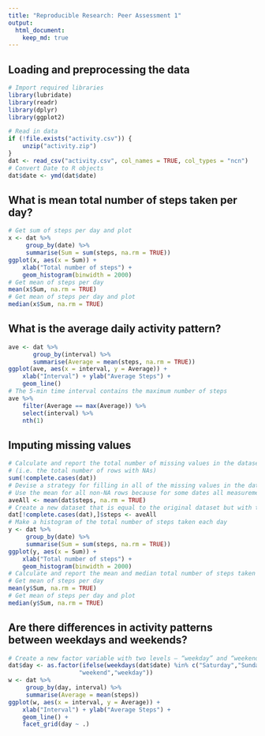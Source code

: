 ```yaml
---
title: "Reproducible Research: Peer Assessment 1"
output: 
  html_document:
    keep_md: true
---
```



## Loading and preprocessing the data

```r
# Import required libraries
library(lubridate)
library(readr)
library(dplyr)
library(ggplot2)

# Read in data
if (!file.exists("activity.csv")) {
    unzip("activity.zip")
}
dat <- read_csv("activity.csv", col_names = TRUE, col_types = "ncn")
# Convert Date to R objects
dat$date <- ymd(dat$date)
```
## What is mean total number of steps taken per day?
```r
# Get sum of steps per day and plot
x <- dat %>% 
     group_by(date) %>%
     summarise(Sum = sum(steps, na.rm = TRUE))
ggplot(x, aes(x = Sum)) + 
    xlab("Total number of steps") + 
    geom_histogram(binwidth = 2000)
# Get mean of steps per day 
mean(x$Sum, na.rm = TRUE)
# Get mean of steps per day and plot
median(x$Sum, na.rm = TRUE)
```
## What is the average daily activity pattern?
```r
ave <- dat %>% 
       group_by(interval) %>%
       summarise(Average = mean(steps, na.rm = TRUE))
ggplot(ave, aes(x = interval, y = Average)) + 
    xlab("Interval") + ylab("Average Steps") +
    geom_line()
# The 5-min time interval contains the maximum number of steps
ave %>% 
    filter(Average == max(Average)) %>% 
    select(interval) %>% 
    nth(1)
```

## Imputing missing values
```r
# Calculate and report the total number of missing values in the dataset 
# (i.e. the total number of rows with NAs)
sum(!complete.cases(dat))
# Devise a strategy for filling in all of the missing values in the dataset. 
# Use the mean for all non-NA rows because for some dates all measurements are NAs.
aveAll <- mean(dat$steps, na.rm = TRUE)
# Create a new dataset that is equal to the original dataset but with the missing data filled in.
dat[!complete.cases(dat),]$steps <- aveAll
# Make a histogram of the total number of steps taken each day
y <- dat %>% 
     group_by(date) %>%
     summarise(Sum = sum(steps, na.rm = TRUE))
ggplot(y, aes(x = Sum)) + 
    xlab("Total number of steps") + 
    geom_histogram(binwidth = 2000)
# Calculate and report the mean and median total number of steps taken per day
# Get mean of steps per day 
mean(y$Sum, na.rm = TRUE)
# Get mean of steps per day and plot
median(y$Sum, na.rm = TRUE)
``` 
## Are there differences in activity patterns between weekdays and weekends?
```r
# Create a new factor variable with two levels – “weekday” and “weekend”
dat$day <- as.factor(ifelse(weekdays(dat$date) %in% c("Saturday","Sunday"),
                    "weekend","weekday"))
w <- dat %>%
     group_by(day, interval) %>%
     summarise(Average = mean(steps))
ggplot(w, aes(x = interval, y = Average)) + 
    xlab("Interval") + ylab("Average Steps") +
    geom_line() + 
    facet_grid(day ~ .)
```
